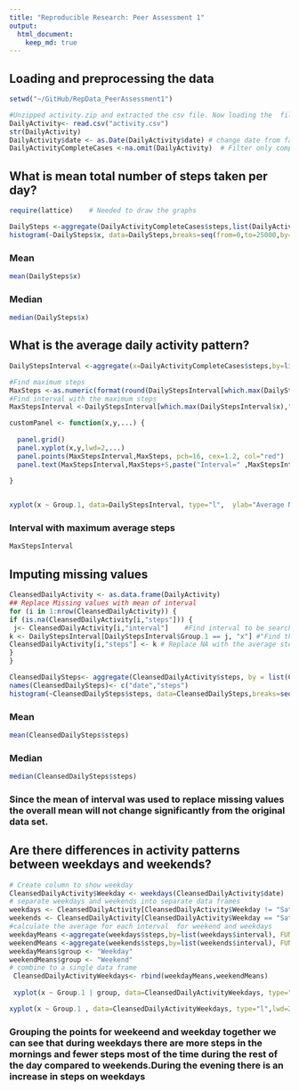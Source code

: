 ```yaml
---
title: "Reproducible Research: Peer Assessment 1"
output: 
  html_document:
    keep_md: true
---
```






## Loading and preprocessing the data

```r

setwd("~/GitHub/RepData_PeerAssessment1")

#Unzipped activity.zip and extracted the csv file. Now loading the  file.
DailyActivity<- read.csv("activity.csv")
str(DailyActivity)
DailyActivity$date <- as.Date(DailyActivity$date) # change date from factor to date format
DailyActivityCompleteCases <-na.omit(DailyActivity)  # Filter only completed cases
```


## What is mean total number of steps taken per day?
```r
require(lattice)    # Needed to draw the graphs

DailySteps <-aggregate(DailyActivityCompleteCases$steps,list(DailyActivityCompleteCases$date),FUN="sum")
histogram(~DailySteps$x, data=DailySteps,breaks=seq(from=0,to=25000,by=1000),type="count",scales=list(x=list(at=seq(from=0,to=25000,by=2000)),y=list(at=seq(from=0,to=30,by=1))),main = "Steps per Day",xlab="Daily Steps",ylab="Frequency (Number of Days)",col="lightblue")

```

### Mean
```r
mean(DailySteps$x)
```
### Median
```r
median(DailySteps$x)
```


## What is the average daily activity pattern?
```r

DailyStepsInterval <-aggregate(x=DailyActivityCompleteCases$steps,by=list(DailyActivityCompleteCases$interval),FUN="mean")

#Find maximum steps
MaxSteps <-as.numeric(format(round(DailyStepsInterval[which.max(DailyStepsInterval$x),"x"],0),big.mark=",",nsmall=0))
#Find interval with the maximum steps
MaxStepsInterval <-DailyStepsInterval[which.max(DailyStepsInterval$x),"Group.1"]

customPanel <- function(x,y,...) {
  
  panel.grid()
  panel.xyplot(x,y,lwd=2,...)
  panel.points(MaxStepsInterval,MaxSteps, pch=16, cex=1.2, col="red")
  panel.text(MaxStepsInterval,MaxSteps+5,paste("Interval=" ,MaxStepsInterval, " , Average.Steps=",MaxSteps),cex=.7)
  
}


xyplot(x ~ Group.1, data=DailyStepsInterval, type="l",  ylab="Average Number of steps", xlab="5-mniute intervals",scales=list(x=list(at=seq(from=0,to=2400,by=200)),y=list(at=seq(from=0,to=220,by=10))),panel=customPanel ) 
```

### Interval with maximum average steps
```r
MaxStepsInterval

```

## Imputing missing values
```r
CleansedDailyActivity <- as.data.frame(DailyActivity)
## Replace Missing values with mean of interval 
for (i in 1:nrow(CleansedDailyActivity)) {
if (is.na(CleansedDailyActivity[i,"steps"])) {
 j<- CleansedDailyActivity[i,"interval"]    #Find interval to be searched
k <- DailyStepsInterval[DailyStepsInterval$Group.1 == j, "x"] #"Find the average steps for the interval"
CleansedDailyActivity[i,"steps"] <- k # Replace NA with the average steps
}
}

CleansedDailySteps<- aggregate(CleansedDailyActivity$steps, by = list(CleansedDailyActivity$date), sum, na.rm = TRUE)
names(CleansedDailySteps)<- c("date","steps")
histogram(~CleansedDailySteps$steps, data=CleansedDailySteps,breaks=seq(from=0,to=25000,by=1000),type="count",scales=list(x=list(at=seq(from=0,to=25000,by=2000)),y=list(at=seq(from=0,to=50,by=1))),main = "Steps per Day",xlab="Daily Steps",ylab="Frequency (Number of Days)",col="pink")
```

### Mean
```r
mean(CleansedDailySteps$steps)
```

### Median

```r
median(CleansedDailySteps$steps)

```
### Since the mean of interval was used to replace missing values the overall mean will not change significantly from the original data set.

## Are there differences in activity patterns between weekdays and weekends?

```r
# Create column to show weekday
CleansedDailyActivity$Weekday <- weekdays(CleansedDailyActivity$date)
# separate weekdays and weekends into separate data frames
weekdays <- CleansedDailyActivity[CleansedDailyActivity$Weekday != "Saturday" & CleansedDailyActivity$Weekday != "Sunday",]
weekends <- CleansedDailyActivity[CleansedDailyActivity$Weekday == "Saturday" | CleansedDailyActivity$Weekday == "Sunday",]
#calculate the average for each interval  for weekend and weekdays
weekdayMeans <-aggregate(weekdays$steps,by=list(weekdays$interval), FUN=mean)
weekendMeans <-aggregate(weekends$steps,by=list(weekends$interval), FUN=mean)
weekdayMeans$group <- "Weekday"
weekendMeans$group <- "Weekend"
# combine to a single data frame
 CleansedDailyActivityWeekdays<- rbind(weekdayMeans,weekendMeans)
 
 xyplot(x ~ Group.1 | group, data=CleansedDailyActivityWeekdays, type="l",  layout=c(1,2), ylab="Average Number of steps", xlab="5-minute intervals", main="Average steps - 5-minutes intervals - Weekdays vs Weekends")
 ```
 
 

 
 
 ```r
 
xyplot(x ~ Group.1 , data=CleansedDailyActivityWeekdays, type="l",lwd=2,  groups=group,auto.key=list(lines=TRUE,points=FALSE,columns=2), ylab="Average number of Steps", xlab="5 minute intervals", main="Average steps - 5-minutes intervals - Weekdays vs Weekends",scales=list(x=list(at=seq(from=0,to=2400,by=200)),y=list(at=seq(from=0,to=220,by=10))))
```

### Grouping the points  for weekeend and weekday together we can see that during weekdays there are more steps in the mornings and fewer  steps most of the time during the rest of the day compared to weekends.During the evening there is an increase in steps on weekdays

``` r
```
